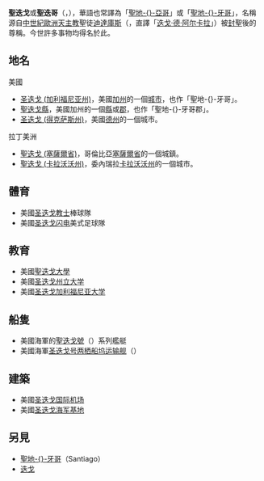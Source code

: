 '''聖迭戈'''或'''聖迭哥'''（{{lang-es|San Diego}}，{{IPA-es|sanˈtjeɣo}}），華語也常譯為「[[聖地亞哥|聖地-{}-亞哥]]」或「[[聖地牙哥|聖地-{}-牙哥]]」，名稱源自[[中世紀|中世紀]][[歐洲|歐洲]][[天主教|天主教]]聖徒[[迭戈·德·阿尔卡拉|迪達庫斯]]（{{lang|es|Diego de Alcalá}}，直譯「[[迭戈·德·阿尔卡拉|迭戈·德·阿尔卡拉]]」）被[[封聖|封聖]]後的尊稱。今世許多事物均得名於此。

==地名==
;美國
* [[聖地牙哥_(加利福尼亞州)|圣迭戈 (加利福尼亚州)]]，美國[[加利福尼亚州|加州]]的一個[[城市|城市]]，也作「聖地-{}-牙哥」。
* [[聖迭戈縣|聖迭戈縣]]，美國加州的一個[[縣|縣]]或[[郡|郡]]，也作「聖地-{}-牙哥郡」。
* [[圣迭戈_(得克萨斯州)|圣迭戈 (得克萨斯州)]]，美國[[德克萨斯州|德州]]的一個城市。
;拉丁美洲
* [[聖迭戈_(塞薩爾省)|聖迭戈 (塞薩爾省)]]，哥倫比亞[[塞萨尔省|塞薩爾省]]的一個城鎮。
* [[聖迭戈_(卡拉沃沃州)|聖迭戈 (卡拉沃沃州)]]，委內瑞拉[[卡拉波波州|卡拉沃沃州]]的一個城市。

==體育==
* 美國[[圣迭戈教士|圣迭戈教士]]棒球隊
* 美國[[洛杉矶闪电|圣迭戈闪电]]美式足球隊

==教育==
* 美國[[聖地牙哥大學|聖迭戈大學]]
* 美國[[圣迭戈州立大学|圣迭戈州立大学]]
* 美國[[聖地牙哥加利福尼亞大學|圣迭戈加利福尼亚大学]]

==船隻==
* 美國海軍的[[聖迭戈號|聖迭戈號]]（{{lang|en|USS ''San Diego''}}）系列艦艇
* 美國海軍[[圣迭戈号两栖船坞运输舰|圣迭戈号两栖船坞运输舰]]（{{lang|en|USS ''San Diego'' LPD-22}}）

==建築==
* 美國[[聖地牙哥國際機場|圣迭戈国际机场]]
* 美國[[圣迭戈海军基地|圣迭戈海军基地]]

==另見==
* [[聖地牙哥|聖地-{}-牙哥]]（Santiago）
* [[迭戈|迭戈]]

{{dab|S|Cat=三字消歧义}}
